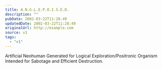 ```yaml
---
title: A.N.G.L.E.P.O.I.S.E.D.
description: ""
pubDate: 2002-03-22T11:28:49
updatedDate: 2002-03-22T11:28:49
originalUrl: http://example.com
source: v1
tags:
  - "v1"
---
```


Artificial Neohuman Generated for Logical Exploration/Positronic Organism Intended for Sabotage and Efficient Destruction.
